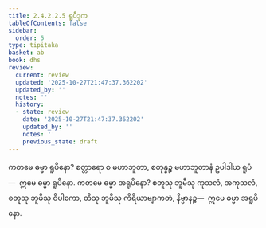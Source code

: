 ```yaml
---
title: 2.4.2.2.5 ရူပီဒုက
tableOfContents: false
sidebar:
  order: 5
type: tipitaka
basket: ab
book: dhs
review:
  current: review
  updated: '2025-10-27T21:47:37.362202'
  updated_by: ''
  notes: ''
  history:
  - state: review
    date: '2025-10-27T21:47:37.362202'
    updated_by: ''
    notes: ''
    previous_state: draft
---
```



<ReviewStatus review={frontmatter.review} showDetails={true} />

<HypothesisAnnotation frontmatter={frontmatter} />

<DynamicBreadcrumb />

<Division number="1461" book="dhs" e="ch" v="29" p="277">

<Paragraph number="2171" book="dhs">
ကတမေ ဓမ္မာ ရူပိနော? စတ္တာရော စ မဟာဘူတာ, စတုန္နဉ္စ မဟာဘူတာနံ ဥပါဒါယ ရူပံ—  ဣမေ ဓမ္မာ ရူပိနော.
</Paragraph>

</Division>
<Division number="1462" book="dhs" e="ch" v="29" p="277">

<Paragraph number="2172" book="dhs">
ကတမေ ဓမ္မာ အရူပိနော? စတူသု ဘူမီသု ကုသလံ, အကုသလံ, စတူသု ဘူမီသု ဝိပါကော, တီသု ဘူမီသု ကိရိယာဗျာကတံ, နိဗ္ဗာနဉ္စ—  ဣမေ ဓမ္မာ အရူပိနော.
</Paragraph>
</Division>